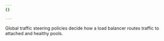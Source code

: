 ```yaml
---
{}

---
```


Global traffic steering policies decide how a load balancer routes traffic to attached and healthy pools.
